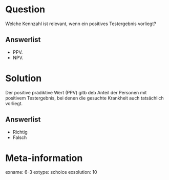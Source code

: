 Question
========

Welche Kennzahl ist relevant, wenn ein positives Testergebnis vorliegt?

Answerlist
----------
* PPV.
* NPV.


Solution
========

Der positive prädiktive Wert (PPV) gitb deb Anteil der Personen mit positivem Testergebnis, bei denen die gesuchte Krankheit auch tatsächlich vorliegt.

Answerlist
----------
* Richtig
* Falsch

Meta-information
================
exname: 6-3
extype: schoice
exsolution: 10